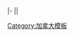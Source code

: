 |-
|{{Canadian politics/party colours/Christian Heritage}}|&nbsp;&nbsp;&nbsp;&nbsp;<noinclude>
[[Category:加拿大模板]]
</noinclude>